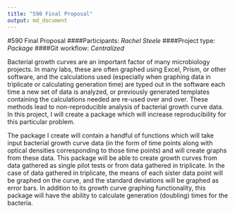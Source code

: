 ```yaml
---
title: "590 Final Proposal"
output: md_document
---
```


#590 Final Proposal
####Participants: *Rachel Steele*
####Project type: *Package*
####Git workflow: *Centralized*

Bacterial growth curves are an important factor of many microbiology projects. In many labs, these are often graphed using Excel, Prism, or other software, and the calculations used (especially when graphing data in triplicate or calculating generation time) are typed out in the software each time a new set of data is analyzed, or previously generated templates containing the calculations needed are re-used over and over. These methods lead to non-reproducible analysis of bacterial growth curve data. In this project, I will create a package which will increase reproducibility for this particular problem. 

The package I create will contain a handful of functions which will take input bacterial growth curve data (in the form of time points along with optical densities corresponding to those time points) and will create graphs from these data. This package will be able to create growth curves from data gathered as single pilot tests or from data gathered in triplicate. In the case of data gathered in triplicate, the means of each sister data point will be graphed on the curve, and the standard deviations will be graphed as error bars. In addition to its growth curve graphing functionality, this package will have the ability to calculate generation (doubling) times for the bacteria. 
